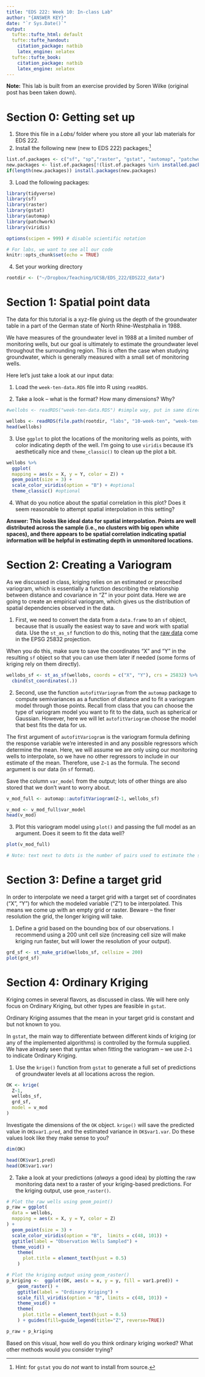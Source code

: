 ```yaml
---
title: "EDS 222: Week 10: In-class Lab"
author: "{ANSWER KEY}"
date: "`r Sys.Date()`"
output:
  tufte::tufte_html: default
  tufte::tufte_handout:
    citation_package: natbib
    latex_engine: xelatex
  tufte::tufte_book:
    citation_package: natbib
    latex_engine: xelatex
---
```


**Note:** This lab is built from an exercise provided by Soren Wilke (original post has been taken down). 

# Section 0: Getting set up

1. Store this file in a _Labs/_ folder where you store all your lab materials for EDS 222. 
2. Install the following new (new to EDS 222) packages:^[Hint: for `gstat` you do *not* want to install from source.]

```r
list.of.packages <- c("sf", "sp","raster", "gstat", "automap", "patchwork", "viridis")
new.packages <- list.of.packages[!(list.of.packages %in% installed.packages()[,"Package"])]
if(length(new.packages)) install.packages(new.packages)
```

3. Load the following packages:

```r
library(tidyverse)
library(sf)
library(raster)
library(gstat)
library(automap)
library(patchwork)
library(viridis)

options(scipen = 999) # disable scientific notation

# For labs, we want to see all our code
knitr::opts_chunk$set(echo = TRUE)
```
4. Set your working directory

```r
rootdir <- ("~/Dropbox/Teaching/UCSB/EDS_222/EDS222_data")
```

# Section 1: Spatial point data

The data for this tutorial is a xyz-file giving us the depth of the groundwater table in a part of the German state of North Rhine-Westphalia in 1988. 

We have measures of the groundwater level in 1988 at a limited number of monitoring wells, but our goal is ultimately to estimate the groundwater level throughout the surrounding region. This is often the case when studying groundwater, which is generally measured with a small set of monitoring wells.

Here let's just take a look at our input data:

1. Load the `week-ten-data.RDS` file into R using `readRDS`.

2. Take a look -- what is the format? How many dimensions? Why? 

```r
#wellobs <- readRDS("week-ten-data.RDS") #simple way, put in same directory

wellobs <- readRDS(file.path(rootdir, "labs", "10-week-ten", "week-ten-data.RDS"))
head(wellobs)
```

3. Use `ggplot` to plot the locations of the monitoring wells as points, with color indicating depth of the well. I'm going to use `viridis` because it's aesthetically nice and `theme_classic()` to clean up the plot a bit.

```r
wellobs %>% 
  ggplot(
  mapping = aes(x = X, y = Y, color = Z)) +
  geom_point(size = 3) + 
  scale_color_viridis(option = "B") + #optional
  theme_classic() #optional
```

4. What do you notice about the spatial correlation in this plot? Does it seem reasonable to attempt spatial interpolation in this setting?

**Answer: This looks like ideal data for spatial interpolation. Points are well distributed across the sample (i.e., no clusters with big open white spaces), and there appears to be spatial correlation indicating spatial information will be helpful in estimating depth in unmonitored locations.**

# Section 2: Creating a Variogram

As we discussed in class, kriging relies on an estimated or prescribed variogram, which is essentially a function describing the relationship between distance and covariance in "Z" in your point data. Here we are going to create an empirical variogram, which gives us the distribution of spatial dependencies observed in the data.

1. First, we need to convert the data from a `data.frame` to an `sf` object, because that is usually the easiest way to save and work with spatial data. Use the `st_as_sf` function to do this, noting that the [raw data](http://www.govdata.de/dl-de/by-2-0) come in the EPSG 25832 projection.

When you do this, make sure to save the coordinates "X" and "Y" in the resulting `sf` object so that you can use them later if needed (some forms of kriging rely on them directly).

```r
wellobs_sf <- st_as_sf(wellobs, coords = c("X", "Y"), crs = 25832) %>% 
  cbind(st_coordinates(.))
```

2. Second, use the function `autofitVariogram` from the `automap` package to compute semivariances as a function of distance and to fit a variogram model through those points. Recall from class that you can choose the type of variogram model you want to fit to the data, such as spherical or Gaussian. However, here we will let `autofitVariogram` choose the model that best fits the data for us.

The first argument of `autofitVariogram` is the variogram formula defining the response variable we're interested in and any possible regressors which determine the mean. Here, we will assume we are only using our monitoring wells to interpolate, so we have no other regressors to include in our estimate of the mean. Therefore, use `Z~1` as the formula. The second argument is our data (in `sf` format).

Save the column `var_model` from the output; lots of other things are also stored that we don't want to worry about.

```r
v_mod_full <- automap::autofitVariogram(Z~1, wellobs_sf)

v_mod <- v_mod_full$var_model
head(v_mod)
```
3. Plot this variogram model using `plot()` and passing the full model as an argument. Does it seem to fit the data well? 

```r
plot(v_mod_full)

# Note: text next to dots is the number of pairs used to estimate the semi variance!
```

# Section 3: Define a target grid

In order to interpolate we need a target grid with a target set of coordinates (“X”, “Y”) for which the modeled variable (“Z”) to be interpolated. This means we come up with an empty grid or raster. Beware -- the finer resolution the grid, the longer kriging will take.

1. Define a grid based on the bounding box of our observations. I recommend using a 200 unit cell size (increasing cell size will make kriging run faster, but will lower the resolution of your output).

```r
grd_sf <- st_make_grid(wellobs_sf, cellsize = 200)
plot(grd_sf)
```

# Section 4: Ordinary Kriging

Kriging comes in several flavors, as discussed in class. We will here only focus on Ordinary Kriging, but other types are feasible in `gstat`. 

Ordinary Kriging assumes that the mean in your target grid is constant and but not known to you. 

In `gstat`, the main way to differentiate between different kinds of kriging (or any of the implemented algorithms) is controlled by the formula supplied. We have already seen that syntax when fitting the variogram -- we use `Z~1` to indicate Ordinary Kriging. 

1. Use the `krige()` function from `gstat` to generate a full set of predictions of groundwater levels at all locations across the region.

```r
OK <- krige(
  Z~1, 
  wellobs_sf,
  grd_sf,
  model = v_mod
)
```

Investigate the dimensions of the `OK` object. `krige()` will save the predicted value in `OK$var1.pred`, and the estimated variance in `OK$var1.var`. Do these values look like they make sense to you?

```r

dim(OK)

head(OK$var1.pred)
head(OK$var1.var)
```

2. Take a look at your predictions (_always_ a good idea) by plotting the raw monitoring data next to a raster of your kriging-based predictions. For the kriging output, use `geom_raster()`.

```r
# Plot the raw wells using geom_point()
p_raw = ggplot(
  data = wellobs,
  mapping = aes(x = X, y = Y, color = Z)
) +
  geom_point(size = 3) + 
  scale_color_viridis(option = "B",  limits = c(48, 101)) +
  ggtitle(label = "Observation Wells Sampled") +
  theme_void() +
    theme(
      plot.title = element_text(hjust = 0.5)
    )

# Plot the kriging output using geom_raster()
p_kriging <-  ggplot(OK, aes(x = x, y = y, fill = var1.pred)) +
    geom_raster() +
    ggtitle(label = "Ordinary Kriging") +
    scale_fill_viridis(option = "B", limits = c(48, 101)) +
    theme_void() +
    theme(
      plot.title = element_text(hjust = 0.5)
    ) + guides(fill=guide_legend(title="Z", reverse=TRUE))

p_raw + p_kriging

```

Based on this visual, how well do you think ordinary kriging worked? What other methods would you consider trying?
